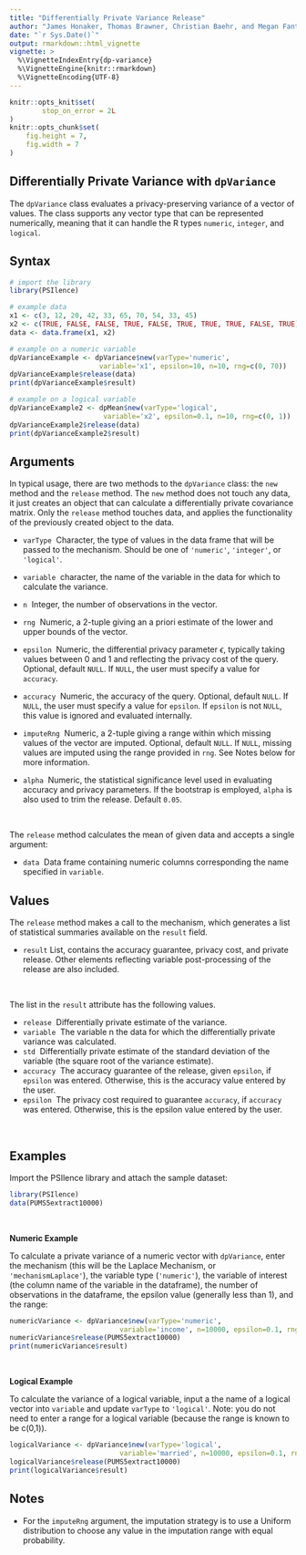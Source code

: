 ```yaml
---
title: "Differentially Private Variance Release"
author: "James Honaker, Thomas Brawner, Christian Baehr, and Megan Fantes"
date: "`r Sys.Date()`"
output: rmarkdown::html_vignette
vignette: >
  %\VignetteIndexEntry{dp-variance}
  %\VignetteEngine{knitr::rmarkdown}
  %\VignetteEncoding{UTF-8}
---
```


```r
knitr::opts_knit$set(
        stop_on_error = 2L
)
knitr::opts_chunk$set(
    fig.height = 7,
    fig.width = 7
)
```

Differentially Private Variance with `dpVariance`
-----------------------------------------

The `dpVariance` class evaluates a privacy-preserving variance of a vector of values. The class supports any vector type that can be represented numerically, meaning that it can handle the R types `numeric`, `integer`, and `logical`.

<!--
Differential privacy is a rigorous mathematical framework for making statistical information about private datasets available. This is done in such a way that guarantees that information about specific individuals in the dataset does not leak out. Differentially private estimates of various statistics are available in this package.  For example, the `mean.release()` function releases a mean of a variable, while adding a precise about of noise to guarantee `epsilon` differential privacy.

The privacy loss parameter `epsilon` is chosen by the user and represents the degree of privacy preservation guaranteed to each observation in the data when releasing information. Typically this is valued between 0 and 1; as the value gets smaller, the level of privacy protection grows. However, greater privacy protection means more noise must be added to the true mean to achieve the desired amount of privacy. Therefore, as epsilon grows smaller, the privacy protection becomes greater, but the accuracy of the statistical release becomes weaker.

The user must manually specify the number of observations, variable type, and range of the data of interest.
-->

Syntax
------

```r
# import the library
library(PSIlence)

# example data
x1 <- c(3, 12, 20, 42, 33, 65, 70, 54, 33, 45)
x2 <- c(TRUE, FALSE, FALSE, TRUE, FALSE, TRUE, TRUE, TRUE, FALSE, TRUE)
data <- data.frame(x1, x2)

# example on a numeric variable
dpVarianceExample <- dpVariance$new(varType='numeric',
                      variable='x1', epsilon=10, n=10, rng=c(0, 70))
dpVarianceExample$release(data)
print(dpVarianceExample$result)

# example on a logical variable
dpVarianceExample2 <- dpMean$new(varType='logical',
                       variable='x2', epsilon=0.1, n=10, rng=c(0, 1))
dpVarianceExample2$release(data)
print(dpVarianceExample2$result)
```

Arguments
---------

In typical usage, there are two methods to the `dpVariance` class: the `new` method and the `release` method. The `new` method does not touch any data, it just creates an object that can calculate a differentially private covariance matrix. Only the `release` method touches data, and applies the functionality of the previously created object to the data.

* `varType` \ Character, the type of values in the data frame that will be passed to the mechanism. Should be one of `'numeric'`, `'integer'`, or `'logical'`.

* `variable` \ character, the name of the variable in the data for which to calculate the variance.

* `n` \ Integer, the number of observations in the vector.

* `rng` \ Numeric, a 2-tuple giving an a priori estimate of the lower and upper bounds of the vector.

* `epsilon` \ Numeric, the differential privacy parameter $\epsilon$, typically taking values between 0 and 1 and reflecting the privacy cost of the query. Optional, default `NULL`. If `NULL`, the user must specify a value for `accuracy`.

* `accuracy` \ Numeric, the accuracy of the query. Optional, default `NULL`. If `NULL`, the user must specify a value for `epsilon`. If `epsilon` is not `NULL`, this value is ignored and evaluated internally.

* `imputeRng` \ Numeric, a 2-tuple giving a range within which missing values of the vector are imputed. Optional, default `NULL`. If `NULL`, missing values are imputed using the range provided in `rng`. See Notes below for more information.

* `alpha` \ Numeric, the statistical significance level used in evaluating accuracy and privacy parameters. If the bootstrap is employed, `alpha` is also used to trim the release. Default `0.05`.

&nbsp;

The `release` method calculates the mean of given data and accepts a single argument:

* `data` \ Data frame containing numeric columns corresponding the name specified in `variable`.

Values
------

The `release` method makes a call to the mechanism, which generates a list of statistical summaries available on the `result` field.

* `result` List, contains the accuracy guarantee, privacy cost, and private release. Other elements reflecting variable post-processing of the release are also included.

&nbsp;

The list in the `result` attribute has the following values.

* `release` \ Differentially private estimate of the variance.
* `variable` \ The variable n the data for which the differentially private variance was calculated.
* `std` \ Differentially private estimate of the standard deviation of the variable (the square root of the variance estimate).
* `accuracy` \ The accuracy guarantee of the release, given `epsilon`, if `epsilon` was entered. Otherwise, this is the accuracy value entered by the user.
* `epsilon` \ The privacy cost required to guarantee `accuracy`, if `accuracy` was entered. Otherwise, this is the epsilon value entered by the user.

&nbsp;

Examples
------

Import the PSIlence library and attach the sample dataset:

```r
library(PSIlence)
data(PUMS5extract10000)
```

&nbsp;

__Numeric Example__

To calculate a private variance of a numeric vector with `dpVariance`, enter the mechanism (this will be the Laplace Mechanism, or `'mechanismLaplace'`), the variable type (`'numeric'`), the variable of interest (the column name of the variable in the dataframe), the number of observations in the dataframe, the epsilon value (generally less than 1), and the range:

```r
numericVariance <- dpVariance$new(varType='numeric',
                           variable='income', n=10000, epsilon=0.1, rng=c(0, 750000))
numericVariance$release(PUMS5extract10000)
print(numericVariance$result)
```

&nbsp;

__Logical Example__

To calculate the variance of a logical variable, input a the name of a logical vector into `variable` and update `varType` to `'logical'`. Note: you do not need to enter a range for a logical variable (because the range is known to be c(0,1)).

```r
logicalVariance <- dpVariance$new(varType='logical',
                           variable='married', n=10000, epsilon=0.1, rng=c(0, 1))
logicalVariance$release(PUMS5extract10000)
print(logicalVariance$result)
```

Notes
------
* For the `imputeRng` argument, the imputation strategy is to use a Uniform distribution to choose any value in the imputation range with equal probability.
